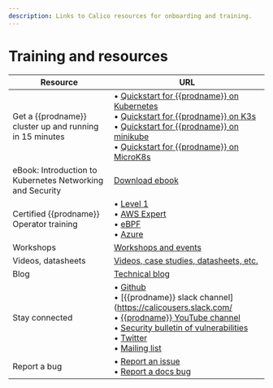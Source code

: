```yaml
---
description: Links to Calico resources for onboarding and training.
---
```


# Training and resources

| Resource                                                  | URL                                                          |
| --------------------------------------------------------- | ------------------------------------------------------------ |
| Get a {{prodname}} cluster up and running in 15 minutes         | &bull; [Quickstart for {{prodname}} on Kubernetes](../getting-started/kubernetes/quickstart.mdx)<br/>&bull; [Quickstart for {{prodname}} on K3s](../getting-started/kubernetes/k3s/quickstart.mdx)<br/>&bull; [Quickstart for {{prodname}} on minikube](../getting-started/kubernetes/minikube.mdx)<br/>&bull; [Quickstart for {{prodname}} on MicroK8s](../getting-started/kubernetes/microk8s.mdx) |
| eBook: Introduction to Kubernetes Networking and Security | [Download ebook](https://www.tigera.io/lp/kubernetes-networking-ebook/) |
| Certified {{prodname}} Operator training                        | &bull; [Level 1](https://academy.tigera.io/course/certified-calico-operator-level-1/)<br/>&bull; [AWS Expert](https://academy.tigera.io/course/certified-calico-operator-aws-expert/)<br/>&bull; [eBPF](https://academy.tigera.io/course/certified-calico-operator-ebpf/)<br/>&bull; [Azure](https://academy.tigera.io/course/certified-calico-operator-azure-expert/) |
| Workshops                                                 | [Workshops and events](https://www.tigera.io/events/)        |
| Videos, datasheets                                        | [Videos, case studies, datasheets, etc.](https://www.tigera.io/resources/) |
| Blog                                                      | [Technical blog](https://www.tigera.io/blog/?_sft_post_tag=project-calico) |
| Stay connected                                            | &bull; [Github](https://github.com/projectcalico/calico)<br/>&bull; [{{prodname}} slack channel](https://calicousers.slack.com/<br />&bull; [{{prodname}} YouTube channel](https://www.youtube.com/channel/UCFpTnXDNcBoXI4gqCDmegFA)<br/>&bull; [Security bulletin of vulnerabilities](https://www.tigera.io/security-bulletins/)<br/>&bull; [Twitter](https://twitter.com/projectcalico)<br/>&bull; [Mailing list](https://www.tigera.io/project-calico/) |
| Report a bug                                              | &bull; [Report an issue](https://github.com/projectcalico/calico/blob/master/CONTRIBUTING.md)<br />&bull; [Report a docs bug](https://github.com/tigera/docs/issues) |